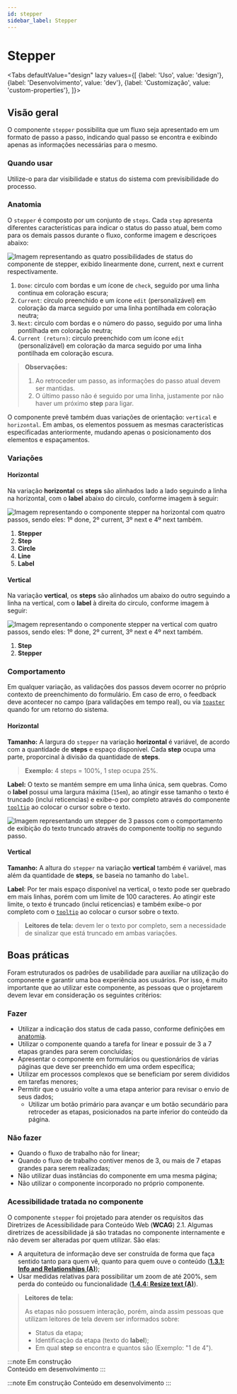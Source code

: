 ```yaml
---
id: stepper
sidebar_label: Stepper
---
```




# Stepper

<Tabs
  defaultValue="design"
  lazy
  values={[
    {label: 'Uso', value: 'design'},
    {label: 'Desenvolvimento', value: 'dev'},
    {label: 'Customização', value: 'custom-properties'},
  ]}>

  <TabItem value="design">

## Visão geral
O componente `stepper` possibilita que um fluxo seja apresentado em um formato de passo a passo,
indicando qual passo se encontra e exibindo apenas as informações necessárias para o mesmo.

### Quando usar
Utilize-o para dar visibilidade e status do sistema com previsibilidade do processo.

### Anatomia
O `stepper` é composto por um conjunto de `steps`. Cada `step` apresenta diferentes características para indicar o status do passo atual, bem como para os demais passos durante o fluxo, conforme imagem e descriçoes abaixo:

<img
  src={StepperStatus}
  alt="Imagem representando as quatro possibilidades de status do componente de stepper, exibido linearmente done, current, next e current respectivamente."
/> 

1. `Done`: circulo com bordas e um ícone de `check`, seguido por uma linha continua em coloração escura;
2. `Current`: circulo preenchido e um ícone `edit` (personalizável) em coloração da marca seguido por uma linha pontilhada em coloração neutra;
3. `Next`: circulo com bordas e o número do passo, seguido por uma linha pontilhada em coloração neutra;
4. `Current (return)`: circulo preenchido com um ícone `edit` (personalizável) em coloração da marca seguido por uma linha pontilhada em coloração escura.

> **Observações:**
>
> 1. Ao retroceder um passo, as informações do passo atual devem ser mantidas.
> 2. O último passo não é seguido por uma linha, justamente por não haver um próximo **step** para ligar.

O componente prevê também duas variações de orientação: `vertical` e `horizontal`. Em ambas, os elementos possuem as mesmas características especificadas anteriormente, mudando apenas o posicionamento dos elementos e espaçamentos.

### Variações

#### Horizontal
Na variação **horizontal** os **steps** são alinhados lado a lado seguindo a linha na horizontal, com o **label** abaixo do circulo, conforme imagem à seguir:

<img
  src={StepperHorizontalOrientation}
  alt="Imagem representando o componente stepper na horizontal com quatro passos, sendo eles: 1º done, 2º current, 3º next e 4º next também."
/> 

1. **Stepper** 
2. **Step** 
3. **Circle** 
4. **Line** 
5. **Label** 

#### Vertical
Na variação **vertical**, os **steps** são alinhados um abaixo do outro seguindo a linha na vertical, com o **label** à direita do circulo, conforme imagem à seguir:

<img
  src={StepperVerticalOrientation}
  alt="Imagem representando o componente stepper na vertical com quatro passos, sendo eles: 1º done, 2º current, 3º next e 4º next também."
/> 

1. **Step** 
2. **Stepper** 

### Comportamento
Em qualquer variação, as validações dos passos devem ocorrer no próprio contexto de preenchimento do formulário.
Em caso de erro, o feedback deve acontecer no campo (para validações em tempo real), ou via [`toaster`](toaster#visão-geral) quando for um retorno do sistema.

#### Horizontal

**Tamanho:** A largura do `stepper` na variação **horizontal** é variável, de acordo com a quantidade de **steps** e espaço disponível. 
Cada **step** ocupa uma parte, proporcinal à divisão da quantidade de **steps**. 

> **Exemplo:** 4 steps = 100%, 1 step ocupa 25%.

**Label:** O texto se mantém sempre em uma linha única, sem quebras.
Como o **label** possui uma largura máxima (`15em`), ao atingir esse tamanho o texto é truncado (inclui reticencias) e exibe-o por completo através do componente [`tooltip`](tooltip#visão-geral) ao colocar o cursor sobre o texto.

<img
  src={StepperOverText}
  alt="Imagem representando um stepper de 3 passos com o comportamento de exibição do texto truncado através do componente tooltip no segundo passo."
/> 

#### Vertical

**Tamanho:** A altura do `stepper` na variação **vertical** também é variável, mas além da quantidade de **steps**, se baseia no tamanho do `label`.

**Label**: Por ter mais espaço disponível na vertical, o texto pode ser quebrado em mais linhas, porém com um limite de 100 caracteres.
Ao atingir este limite, o texto é truncado (inclui reticencias) e também exibe-o por completo com o [`tooltip`](tooltip#visão-geral) ao colocar o cursor sobre o texto.

> **Leitores de tela:** devem ler o texto por completo, sem a necessidade de sinalizar que está truncado em ambas variações.

## Boas práticas
Foram estruturados os padrões de usabilidade para auxiliar na utilização do componente e garantir uma boa experiência aos usuários. 
Por isso, é muito importante que ao utilizar este componente, as pessoas que o projetarem devem levar em consideração os seguintes critérios:


### Fazer
- Utilizar a indicação dos status de cada passo, conforme definições em [anatomia](stepper#anatomia).
- Utilizar o componente quando a tarefa for linear e possuir de 3 a 7 etapas grandes para serem concluídas;
- Apresentar o componente em formulários ou questionários de várias páginas que deve ser preenchido em uma ordem específica;
- Utilizar em processos complexos que se beneficiam por serem divididos em tarefas menores;
- Permitir que o usuário volte a uma etapa anterior para revisar o envio de seus dados;
  - Utilizar um botão primário para avançar e um botão secundário para retroceder as etapas, posicionados na parte inferior do conteúdo da página.

### Não fazer
- Quando o fluxo de trabalho não for linear;
- Quando o fluxo de trabalho contiver menos de 3, ou mais de 7 etapas grandes para serem realizadas;
- Não utilizar duas instâncias do componente em uma mesma página;
- Não utilizar o componente incorporado no próprio componente.

### Acessibilidade tratada no componente
O componente `stepper` foi projetado para atender os requisitos das Diretrizes de Acessibilidade para Conteúdo Web (**WCAG**) 2.1. 
Algumas diretrizes de acessibilidade já são tratadas no componente internamente e não devem ser alteradas por quem utilizar.  São elas:

- A arquitetura de informação deve ser construída de forma que faça sentido tanto para quem vê, quanto para quem ouve o conteúdo ([**1.3.1: Info and Relationships (A)**](https://www.w3.org/WAI/WCAG21/Understanding/info-and-relationships.html));
- Usar medidas relativas para possibilitar um zoom de até 200%, sem perda do conteúdo ou funcionalidade ([**1.4.4: Resize text (A)**](https://www.w3.org/WAI/WCAG21/Understanding/resize-text)).

> **Leitores de tela:**
>
> As etapas não possuem interação, porém, ainda assim pessoas que utilizam leitores de tela devem ser informados sobre:
> - Status da etapa;
> - Identificação da etapa (texto do **label**);
> - Em qual **step** se encontra e quantos são (Exemplo: "1 de 4").

</TabItem>

<TabItem value="dev">

:::note Em construção  
Conteúdo em desenvolvimento
:::

</TabItem>

<TabItem value="custom-properties">

:::note Em construção 
Conteúdo em desenvolvimento
:::

</TabItem>

</Tabs>
